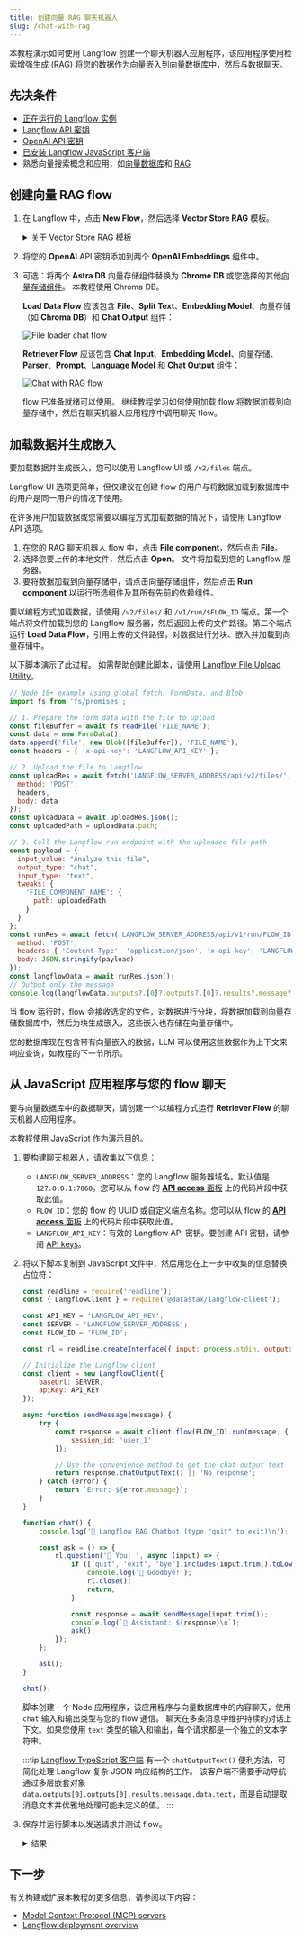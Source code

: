 ```yaml
---
title: 创建向量 RAG 聊天机器人
slug: /chat-with-rag
---
```



本教程演示如何使用 Langflow 创建一个聊天机器人应用程序，该应用程序使用检索增强生成 (RAG) 将您的数据作为向量嵌入到向量数据库中，然后与数据聊天。

## 先决条件

- [正在运行的 Langflow 实例](/get-started-installation)
- [Langflow API 密钥](/configuration-api-keys)
- [OpenAI API 密钥](https://platform.openai.com/)
- [已安装 Langflow JavaScript 客户端](/typescript-client)
- 熟悉向量搜索概念和应用，如[向量数据库](https://www.datastax.com/guides/what-is-a-vector-database)和 [RAG](https://www.datastax.com/guides/what-is-retrieval-augmented-generation)

## 创建向量 RAG flow

1. 在 Langflow 中，点击 **New Flow**，然后选择 **Vector Store RAG** 模板。

    <details>
    <summary>关于 Vector Store RAG 模板</summary>

    此模板有两个 flow。

    工作区底部的 **Load Data Flow** 使用文件中的数据填充向量存储。
    此数据用于响应提交给 **Retriever Flow** 的查询，后者位于工作区的顶部。

    具体来说，**Load Data Flow** 从本地文件接收数据，将数据分割成块，在您的向量数据库中加载和索引数据，然后为块计算嵌入。嵌入也与加载的数据一起存储。此 flow 只需要在您需要将数据加载到向量数据库中时运行。

    **Retriever Flow** 接收聊天输入，为输入生成嵌入，然后使用多个组件将块重构为文本，并通过将新嵌入与存储的嵌入进行比较来查找相似数据，从而生成响应。

    </details>

2. 将您的 **OpenAI** API 密钥添加到两个 **OpenAI Embeddings** 组件中。

3. 可选：将两个 **Astra DB** 向量存储组件替换为 **Chrome DB** 或您选择的其他[向量存储组件](/components-vector-stores)。
本教程使用 Chroma DB。

    **Load Data Flow** 应该包含 **File**、**Split Text**、**Embedding Model**、向量存储（如 **Chroma DB**）和 **Chat Output** 组件：

    ![File loader chat flow](/img/tutorial-chatbot-embed-files.png)

    **Retriever Flow** 应该包含 **Chat Input**、**Embedding Model**、向量存储、**Parser**、**Prompt**、**Language Model** 和 **Chat Output** 组件：

    ![Chat with RAG flow](/img/tutorial-chatbot-chat-flow.png)

    flow 已准备就绪可以使用。
    继续教程学习如何使用加载 flow 将数据加载到向量存储中，然后在聊天机器人应用程序中调用聊天 flow。

## 加载数据并生成嵌入

要加载数据并生成嵌入，您可以使用 Langflow UI 或 `/v2/files` 端点。

Langflow UI 选项更简单，但仅建议在创建 flow 的用户与将数据加载到数据库中的用户是同一用户的情况下使用。

在许多用户加载数据或您需要以编程方式加载数据的情况下，请使用 Langflow API 选项。

<Tabs>
<TabItem value="UI" label="Langflow UI" default>

1. 在您的 RAG 聊天机器人 flow 中，点击 **File component**，然后点击 **File**。
2. 选择您要上传的本地文件，然后点击 **Open**。
    文件将加载到您的 Langflow 服务器。
3. 要将数据加载到向量存储中，请点击向量存储组件，然后点击 <Icon name="Play" aria-hidden="true" /> **Run component** 以运行所选组件及其所有先前的依赖组件。

</TabItem>
<TabItem value="API" label="Langflow API">

要以编程方式加载数据，请使用 `/v2/files/` 和 `/v1/run/$FLOW_ID` 端点。第一个端点将文件加载到您的 Langflow 服务器，然后返回上传的文件路径。第二个端点运行 **Load Data Flow**，引用上传的文件路径，对数据进行分块、嵌入并加载到向量存储中。

以下脚本演示了此过程。
如需帮助创建此脚本，请使用 [Langflow File Upload Utility](https://langflow-file-upload-examples.onrender.com/)。

```js
// Node 18+ example using global fetch, FormData, and Blob
import fs from 'fs/promises';

// 1. Prepare the form data with the file to upload
const fileBuffer = await fs.readFile('FILE_NAME');
const data = new FormData();
data.append('file', new Blob([fileBuffer]), 'FILE_NAME');
const headers = { 'x-api-key': 'LANGFLOW_API_KEY' };

// 2. Upload the file to Langflow
const uploadRes = await fetch('LANGFLOW_SERVER_ADDRESS/api/v2/files/', {
  method: 'POST',
  headers,
  body: data
});
const uploadData = await uploadRes.json();
const uploadedPath = uploadData.path;

// 3. Call the Langflow run endpoint with the uploaded file path
const payload = {
  input_value: "Analyze this file",
  output_type: "chat",
  input_type: "text",
  tweaks: {
    'FILE_COMPONENT_NAME': {
      path: uploadedPath
    }
  }
};
const runRes = await fetch('LANGFLOW_SERVER_ADDRESS/api/v1/run/FLOW_ID', {
  method: 'POST',
  headers: { 'Content-Type': 'application/json', 'x-api-key': 'LANGFLOW_API_KEY' },
  body: JSON.stringify(payload)
});
const langflowData = await runRes.json();
// Output only the message
console.log(langflowData.outputs?.[0]?.outputs?.[0]?.results?.message?.data?.text);
```

</TabItem>
</Tabs>

当 flow 运行时，flow 会接收选定的文件，对数据进行分块，将数据加载到向量存储数据库中，然后为块生成嵌入，这些嵌入也存储在向量存储中。

您的数据库现在包含带有向量嵌入的数据，LLM 可以使用这些数据作为上下文来响应查询，如教程的下一节所示。

## 从 JavaScript 应用程序与您的 flow 聊天

要与向量数据库中的数据聊天，请创建一个以编程方式运行 **Retriever Flow** 的聊天机器人应用程序。

本教程使用 JavaScript 作为演示目的。

1. 要构建聊天机器人，请收集以下信息：

    * `LANGFLOW_SERVER_ADDRESS`：您的 Langflow 服务器域名。默认值是 `127.0.0.1:7860`。您可以从 flow 的 [**API access** 面板](/concepts-publish#api-access) 上的代码片段中获取此值。
    * `FLOW_ID`：您的 flow 的 UUID 或自定义端点名称。您可以从 flow 的 [**API access** 面板](/concepts-publish#api-access) 上的代码片段中获取此值。
    * `LANGFLOW_API_KEY`：有效的 Langflow API 密钥。要创建 API 密钥，请参阅 [API keys](/configuration-api-keys)。

2. 将以下脚本复制到 JavaScript 文件中，然后用您在上一步中收集的信息替换占位符：

    ```js
    const readline = require('readline');
    const { LangflowClient } = require('@datastax/langflow-client');

    const API_KEY = 'LANGFLOW_API_KEY';
    const SERVER = 'LANGFLOW_SERVER_ADDRESS';
    const FLOW_ID = 'FLOW_ID';

    const rl = readline.createInterface({ input: process.stdin, output: process.stdout });

    // Initialize the Langflow client
    const client = new LangflowClient({
        baseUrl: SERVER,
        apiKey: API_KEY
    });

    async function sendMessage(message) {
        try {
            const response = await client.flow(FLOW_ID).run(message, {
                session_id: 'user_1'
            });

            // Use the convenience method to get the chat output text
            return response.chatOutputText() || 'No response';
        } catch (error) {
            return `Error: ${error.message}`;
        }
    }

    function chat() {
        console.log('🤖 Langflow RAG Chatbot (type "quit" to exit)\n');

        const ask = () => {
            rl.question('👤 You: ', async (input) => {
                if (['quit', 'exit', 'bye'].includes(input.trim().toLowerCase())) {
                    console.log('👋 Goodbye!');
                    rl.close();
                    return;
                }

                const response = await sendMessage(input.trim());
                console.log(`🤖 Assistant: ${response}\n`);
                ask();
            });
        };

        ask();
    }

    chat();
    ```

    脚本创建一个 Node 应用程序，该应用程序与向量数据库中的内容聊天，使用 `chat` 输入和输出类型与您的 flow 通信。
    聊天在多条消息中维护持续的对话上下文。如果您使用 `text` 类型的输入和输出，每个请求都是一个独立的文本字符串。

    :::tip
    [Langflow TypeScript 客户端](/typescript-client) 有一个 `chatOutputText()` 便利方法，可简化处理 Langflow 复杂 JSON 响应结构的工作。
    该客户端不需要手动导航通过多层嵌套对象 `data.outputs[0].outputs[0].results.message.data.text`，而是自动提取消息文本并优雅地处理可能未定义的值。
    :::

3. 保存并运行脚本以发送请求并测试 flow。

    <details>
    <summary>结果</summary>

    以下是本教程 flow 的示例响应。由于 LLM 的性质和您输入的变化，您的响应可能会有所不同。

    ```
    👤 You: Do you have any documents about engines?
    🤖 Assistant: Yes, the provided text contains several warnings and guidelines related to engine installation, maintenance, and selection. It emphasizes the importance of using the correct engine for specific applications, ensuring all components are in good condition, and following safety precautions to prevent fire or explosion. If you need more specific information or details, please let me know!

    👤 You: It should be about a Briggs and Stratton engine.
    🤖 Assistant: The text provides important safety and installation guidelines for Briggs & Stratton engines. It emphasizes that these engines should not be used on 3-wheel All-Terrain Vehicles (ATVs), motor bikes, aircraft products, or vehicles intended for competitive events, as such uses are not approved by Briggs & Stratton.

    If you have any specific questions about Briggs & Stratton engines or need further information, feel free to ask!
    ```

    </details>

## 下一步

有关构建或扩展本教程的更多信息，请参阅以下内容：

* [Model Context Protocol (MCP) servers](/mcp-server)
* [Langflow deployment overview](/deployment-overview)